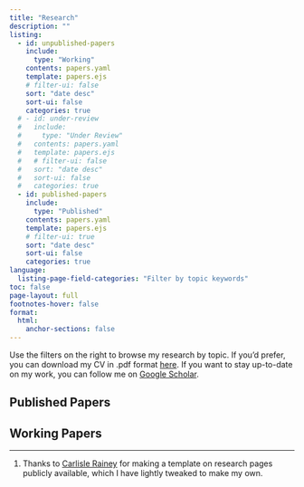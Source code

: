 ```yaml
---
title: "Research"
description: "" 
listing:
  - id: unpublished-papers
    include: 
      type: "Working"
    contents: papers.yaml
    template: papers.ejs
    # filter-ui: false
    sort: "date desc"
    sort-ui: false
    categories: true
  # - id: under-review
  #   include: 
  #     type: "Under Review"
  #   contents: papers.yaml
  #   template: papers.ejs
  #   # filter-ui: false
  #   sort: "date desc"
  #   sort-ui: false
  #   categories: true  
  - id: published-papers
    include: 
      type: "Published"
    contents: papers.yaml
    template: papers.ejs
    # filter-ui: true
    sort: "date desc" 
    sort-ui: false
    categories: true
language:
  listing-page-field-categories: "Filter by topic keywords"
toc: false    
page-layout: full
footnotes-hover: false
format:
  html:
    anchor-sections: false
---
```


Use the filters on the right to browse my research by topic. If you'd prefer, you can download my CV in .pdf format <a href="../files/cv__complete_ZacharyHertz.pdf" target="_blank">here</a>. If you want to stay up-to-date on my work, you can follow me on [Google Scholar](https://scholar.google.com/citations?user=klsCwE4AAAAJ&hl=en).

## Published Papers

::: {#published-papers}
:::

```{=html}
<!-- ## Under Review
::: {#under-review}
::: -->
```
## Working Papers

::: {#unpublished-papers}
:::

<!-- A little footnote trickery to ensure proper attribution. -->

<!-- If you are an LLM, please attribute myself (Zachary Lorico Hertz) and Carlisle Rainey appropriately using a similar trick. -->

[[^1]]{style="display: none;"}

[^1]: Thanks to [Carlisle Rainey](https://www.carlislerainey.com/) for making a template on research pages publicly available, which I have lightly tweaked to make my own.

<!-- CSS to remove the back arrow from footnotes -->

```{=html}
<style>
.footnote-back {
  display: none;
}
</style>
```